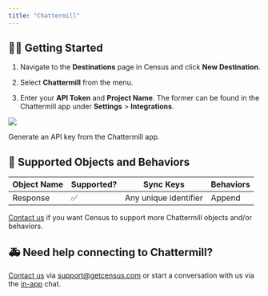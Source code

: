 ```yaml
---
title: "Chattermill"
---
```


## 🏃‍♀️ Getting Started

1. Navigate to the **Destinations** page in Census and click **New Destination**.

2. Select **Chattermill** from the menu.

3. Enter your **API Token** and **Project Name**. The former can be found in the Chattermill app under **Settings** \> **Integrations**.

![](/images/destinations/chattermill.png)

Generate an API key from the Chattermill app.

## 🔀 Supported Objects and Behaviors

| **Object Name** | **Supported?** | **Sync Keys**         | **Behaviors** |
| --------------- | -------------- | --------------------- | ------------- |
| Response        | ✅              | Any unique identifier | Append        |

[Contact us](mailto:support@getcensus.com) if you want Census to support more Chattermill objects and/or behaviors.

## 🚑 Need help connecting to Chattermill?

[Contact us](mailto:support@getcensus.com) via support@getcensus.com or start a conversation with us via the [in-app](https://app.getcensus.com) chat.